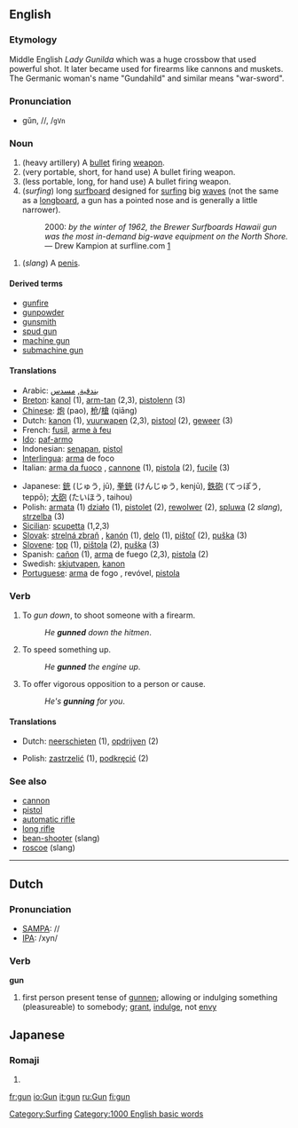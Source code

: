==English==

===Etymology===
Middle English ''Lady Gunilda'' which was a huge crossbow that used powerful shot. It later became used for firearms like cannons and muskets. The Germanic woman's name "Gundahild" and similar means "war-sword".

===Pronunciation===
*gŭn, /{{IPAchar|ɡʌn}}/, /<tt>gVn</tt>

===Noun===
{{en-noun-reg}}

# (heavy artillery) A [[bullet]] firing [[weapon]].
# (very portable, short, for hand use) A bullet firing weapon.
# (less portable, long, for hand use) A bullet firing weapon.
# (''surfing'') long [[surfboard]] designed for [[surfing]] big [[wave]]s (not the same as a [[longboard]], a gun has a pointed nose and is generally a little narrower).
#: 2000: ''by the winter of 1962, the Brewer Surfboards Hawaii gun was the most in-demand big-wave equipment on the North Shore.'' &mdash; Drew Kampion at surfline.com [http://www.surfline.com/surfaz/surfaz.cfm?id=766]
[[Category:Surfing]]
# (''slang'') A [[penis]].

====Derived terms====
*[[gunfire]]
*[[gunpowder]]
*[[gunsmith]]
*[[spud gun]]
*[[machine gun]]
*[[submachine gun]]

====Translations====
{{top}}
*Arabic: [[بندقية]], [[مسدس]]
*[[w:Breton language|Breton]]: [[kanol]] {{m}} (1), [[arm-tan]] {{m}} (2,3), [[pistolenn]] {{f}} (3)
*[[w:Chinese language|Chinese]]: [[炮]] (pao), [[枪]]/[[槍]] (qiāng)
*Dutch: [[kanon]] {{n}} (1), [[vuurwapen]] {{n}} (2,3), [[pistool]] {{n}} (2), [[geweer]] {{n}} (3)
*French: [[fusil]], [[arme à feu]] {{f}}
*[[w:Ido|Ido]]: [[paf-armo]]
*Indonesian: [[senapan]], [[pistol]]
*[[w:Interlingua|Interlingua]]: [[arma]] de foco
*Italian: [[arma da fuoco]] {{f}}, [[cannone]] {{m}} (1), [[pistola]] {{f}} (2), [[fucile]] {{m}} (3)
{{mid}}
*Japanese: [[銃]] (じゅう, jū), [[拳銃]] (けんじゅう, kenjū), [[鉄砲]] (てっぽう, teppō); [[大砲]] (たいほう, taihou)
*Polish: [[armata]] {{f}} (1) [[działo]] {{n}} (1), [[pistolet]] {{m}} (2), [[rewolwer]] {{m}} (2), [[spluwa]] {{f}} (2 ''slang''), [[strzelba]] {{f}} (3)
*[[Sicilian]]: [[scupetta]] {{f}} (1,2,3)
*[[Slovak]]: [[strelná zbraň]] {{m}}, [[kanón]] {{m}} (1), [[delo]] {{n}} (1), [[pištoľ]] {{f}} (2), [[puška]] {{f}} (3) 
*[[Slovene]]: [[top]] {{m}} (1), [[pištola]] {{f}} (2), [[puška]] {{f}} (3) 
*Spanish: [[cañon]] {{m}} (1), [[arma]] de fuego {{m}} (2,3), [[pistola]] {{f}} (2)
*Swedish: [[skjutvapen]], [[kanon]]
*[[Portuguese]]: [[arma]] de fogo {{m}}, revóvel, [[pistola]] {{f}}
{{bottom}}

===Verb===
{{en-infl-reg-consonant|gun||n}}

# To ''gun down'', to shoot someone with a firearm.
#:''He '''gunned''' down the hitmen''.
# To speed something up.
#:''He '''gunned''' the engine up''.
# To offer vigorous opposition to a person or cause.
#:''He's '''gunning''' for you''.

====Translations====
{{top}}
*Dutch: [[neerschieten]] (1), [[opdrijven]] (2)
{{mid}}
*Polish: [[zastrzelić]] (1), [[podkręcić]] (2)
{{bottom}}

===See also===
*[[cannon]]
*[[pistol]]
*[[automatic rifle]]
*[[long rifle]]
*[[bean-shooter]] (slang)
*[[roscoe]] (slang)

----

==Dutch==

===Pronunciation===
*[[w:SAMPA|SAMPA]]: //
*[[w:IPA|IPA]]: /xyn/

===Verb===
'''gun'''
#first person present tense of [[gunnen]]; allowing or indulging something (pleasureable) to somebody; [[grant]], [[indulge]], not [[envy]]

[[Category:1000 English basic words]]

==Japanese==
===Romaji===
{{romaji|ぐん}}
# {{japdef|軍|[[army]]}}
[[fr:gun]]
[[io:Gun]]
[[it:gun]]
[[ru:Gun]]
[[fi:gun]]